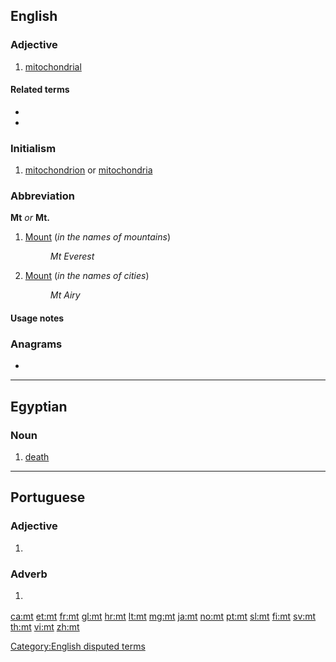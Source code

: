 {{also|Mt|MT|mT|Mt.|.mt}}
==English==

===Adjective===
{{en-adj|-}}

# {{label|en|biology}} [[mitochondrial]]

====Related terms====
* {{l|en|mtDNA}}
* {{l|en|mt-mrca}}

===Initialism===
{{en-initialism}}

# {{label|en|biology}} [[mitochondrion]] or [[mitochondria]]

===Abbreviation===
'''Mt''' ''or'' '''Mt.'''

# [[Mount]] (''in the names of mountains'')
#: ''Mt Everest''
# [[Mount]] (''in the names of cities'')
#: ''Mt Airy''

====Usage notes====
<!--Disputed:
* As the abbreviation for definition 2 only eliminates the use of two characters, the full word, [[Mount]], is generally preferred. It is also never appropriate to use this abbreviation in body text in any form. The same applies to [[Ft]] for [[Fort]], [[So]] for [[South]], and [[No]] for [[North]]. Use of Mt is only appropriate when space necessitates.
-->

===Anagrams===
* {{l|en|TM}}

[[Category:English disputed terms]]

----

==Egyptian==

===Noun===
{{head|egy|noun|head=<hiero>t:m*A14</hiero>}}
# [[death]]

----

==Portuguese==

===Adjective===
{{head|pt|adjective}}
# {{label|pt|Internet slang|text messaging}} {{abbreviation of|muito||many|lang=pt}}

===Adverb===
{{head|pt|adverb}}
# {{label|pt|Internet slang|text messaging}} {{abbreviation of|muito||very|lang=pt}}

[[ca:mt]]
[[et:mt]]
[[fr:mt]]
[[gl:mt]]
[[hr:mt]]
[[lt:mt]]
[[mg:mt]]
[[ja:mt]]
[[no:mt]]
[[pt:mt]]
[[sl:mt]]
[[fi:mt]]
[[sv:mt]]
[[th:mt]]
[[vi:mt]]
[[zh:mt]]